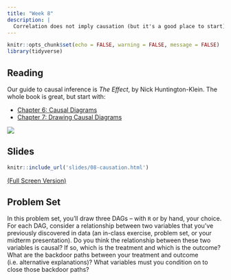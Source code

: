 ```yaml
---
title: "Week 8"
description: |
  Correlation does not imply causation (but it's a good place to start)
---
```


```r
knitr::opts_chunk$set(echo = FALSE, warning = FALSE, message = FALSE)
library(tidyverse)
```

## Reading

Our guide to causal inference is *The Effect*, by Nick Huntington-Klein. The whole book is great, but start with:

- [Chapter 6: Causal Diagrams](https://theeffectbook.net/ch-CausalDiagrams.html)
- [Chapter 7: Drawing Causal Diagrams](https://theeffectbook.net/ch-DrawingCausalDiagrams.html)


[![](img/xkcd_correlation.png)](https://xkcd.com/552/)

## Slides

```r
knitr::include_url('slides/08-causation.html')
```

[(Full Screen Version)](slides/08-causation.html)


## Problem Set

In this problem set, you'll draw three DAGs -- with `R` or by hand, your choice. For each DAG, consider a relationship between two variables that you've previously discovered in data (an in-class exercise, problem set, or your midterm presentation). Do you think the relationship between these two variables is causal? If so, which is the treatment and which is the outcome? What are the backdoor paths between your treatment and outcome (i.e. alternative explanations)? What variables must you condition on to close those backdoor paths?